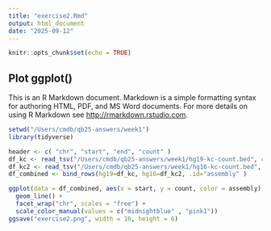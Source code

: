 ```yaml
---
title: "exercise2.Rmd"
output: html_document
date: "2025-09-12"
---
```


```r
knitr::opts_chunk$set(echo = TRUE)
```

## Plot ggplot()

This is an R Markdown document. Markdown is a simple formatting syntax for authoring HTML, PDF, and MS Word documents. For more details on using R Markdown see <http://rmarkdown.rstudio.com>.

```r
setwd("/Users/cmdb/qb25-answers/week1")
library(tidyverse)

header <- c( "chr", "start", "end", "count" )
df_kc <- read_tsv("/Users/cmdb/qb25-answers/week1/hg19-kc-count.bed", col_names=header)
df_kc2 <- read_tsv("/Users/cmdb/qb25-answers/week1/hg16-kc-count.bed", col_names=header)
df_combined <- bind_rows(hg19=df_kc, hg16=df_kc2, .id="assembly" )

ggplot(data = df_combined, aes(x = start, y = count, color = assembly)) + 
  geom_line() + 
  facet_wrap("chr", scales = "free") +
  scale_color_manual(values = c("midnightblue" , "pink1"))
ggsave("exercise2.png", width = 10, height = 6)
```
